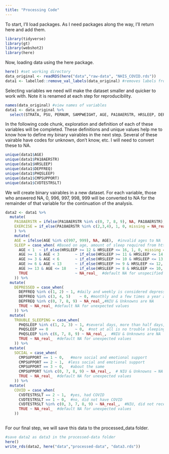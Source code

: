 ```yaml
---
title: "Processing Code"
---
```


To start, I'll load packages. As I need packages along the way, I'll return here and add them.
```r
library(tidyverse)
library(gt)
library(webshot2)
library(here)
```

Now, loading data using the here package.
```r
here() #set working directory
data_original <- readRDS(here("data","raw-data", "NHIS_COVID.rds"))
data1 <- labelled::remove_val_labels(data_original) #removes labels from haven package which cause problems
```

Selecting variables we need will make the dataset smaller and quicker to work with. Note it is renamed at each step for reproducibility. 
```r
names(data_original) #view names of variables
data1 <- data_original %>%
  select(STRATA, PSU, PERNUM, SAMPWEIGHT, AGE, PA18AERSTR, HRSLEEP, DEPFREQ, PHQSLEEP, CMPSUPPORT, CVDTESTRSLT)
```


In the following code chunk, exploration and definition of each of these variables will be completed. These definitions and unique values help me to know how to define my binary vairables in the next step. Several of these vairable have codes for unknown, don't know, etc. I will need to convert these to NA.
```r
unique(data1$AGE)
unique(data1$PA18AERSTR)
unique(data1$HRSLEEP)
unique(data1$DEPFREQ)
unique(data1$PHQSLEEP)
unique(data1$CMPSUPPORT)
unique(data1$CVDTESTRSLT)
```


We will create binary vairables in a new dataset. For each variable, those who answered NA, 0, 996, 997, 998, 999 will be converted to NA for the remainder of that variable for the continuation of the analysis.
```r
data2 <- data1 %>%
  mutate(
    PA18AERSTR = ifelse(PA18AERSTR %in% c(0, 7, 8, 9), NA, PA18AERSTR), #put NA, 0, 6, 7, 8, 9 to NA
    EXERCISE = if_else(PA18AERSTR %in% c(2,3,4), 1, 0, missing = NA_real_) #create EXERCISE variable, 1 if guidelines by Am Heart Assoc met for aerobics, strength, or both, 0 if not met
    ) %>%
    mutate(
    AGE = ifelse(AGE %in% c(997, 999), NA, AGE),  #invalid ages to NA
    SLEEP = case_when( #Based on age, amount of sleep required from https://www.nhlbi.nih.gov/health/sleep/how-much-sleep#:~:text=Experts%20recommend%20that%20adults%20sleep,or%20more%20hours%20a%20night.
      AGE < 1  ~ if_else(HRSLEEP >= 12 & HRSLEEP <= 16, 1, 0, missing = NA_real_),
      AGE >= 1 & AGE < 3       ~ if_else(HRSLEEP >= 11 & HRSLEEP <= 14, 1, 0, missing = NA_real_),
      AGE >= 3 & AGE < 6       ~ if_else(HRSLEEP >= 10 & HRSLEEP <= 13, 1, 0, missing = NA_real_),
      AGE >= 6 & AGE < 13      ~ if_else(HRSLEEP >= 9 & HRSLEEP <= 12, 1, 0, missing = NA_real_),
      AGE >= 13 & AGE <= 18    ~ if_else(HRSLEEP >= 8 & HRSLEEP <= 10, 1, 0, missing = NA_real_),
      TRUE                     ~ NA_real_  #default NA for unspecified ages
    )) %>%
  mutate(
    DEPRESSED = case_when(
      DEPFREQ %in% c(1, 2) ~ 1, #daily and weekly is considered depressed
      DEPFREQ %in% c(3, 4, 5)    ~ 0, #monthly and a few times a year and never are considered not depressed
      DEPFREQ %in% c(0, 7, 8, 9) ~ NA_real_,#NIU & Unknowns are NA
      TRUE ~ NA_real_ #default NA for unexpected values
    )) %>%
  mutate(
    TROUBLE_SLEEPING = case_when(
      PHQSLEEP %in% c(1, 2, 3) ~ 1, #several days, more than half days, nearly every day are trouble sleeping
      PHQSLEEP == 0            ~ 0,  #not at all is no trouble sleeping
      PHQSLEEP %in% c(6, 7, 8, 9) ~ NA_real_,  #NIU & Unknowns are NA
      TRUE ~ NA_real_  #default NA for unexpected values
    )) %>%
  mutate(
    SOCIAL = case_when(
      CMPSUPPORT == 1 ~ 0,   #more social and emotional support
      CMPSUPPORT == 2 ~ 1,  #less social and emotional support
      CMPSUPPORT == 3 ~ 0,   #about the same
      CMPSUPPORT %in% c(0, 7, 8, 9) ~ NA_real_,  # NIU & Unknowns → NA
      TRUE ~ NA_real_  #default NA for unexpected values
    )) %>%
  mutate(
    COVID = case_when(
      CVDTESTRSLT == 2 ~ 1,  #yes, had COVID
      CVDTESTRSLT == 1 ~ 0,  #no, did not have COVID
      CVDTESTRSLT %in% c(0, 3, 7, 8, 9) ~ NA_real_,  #NIU, did not receive results, unknowns, and NA are NA
      TRUE ~ NA_real_  #default NA for unexpected values
    ))
  
```

For our final step, we will save this data to the processed_data folder.
```r
#save data2 as data3 in the processed-data folder
here()
write_rds(data2, here("data","processed-data", "data3.rds"))
```

